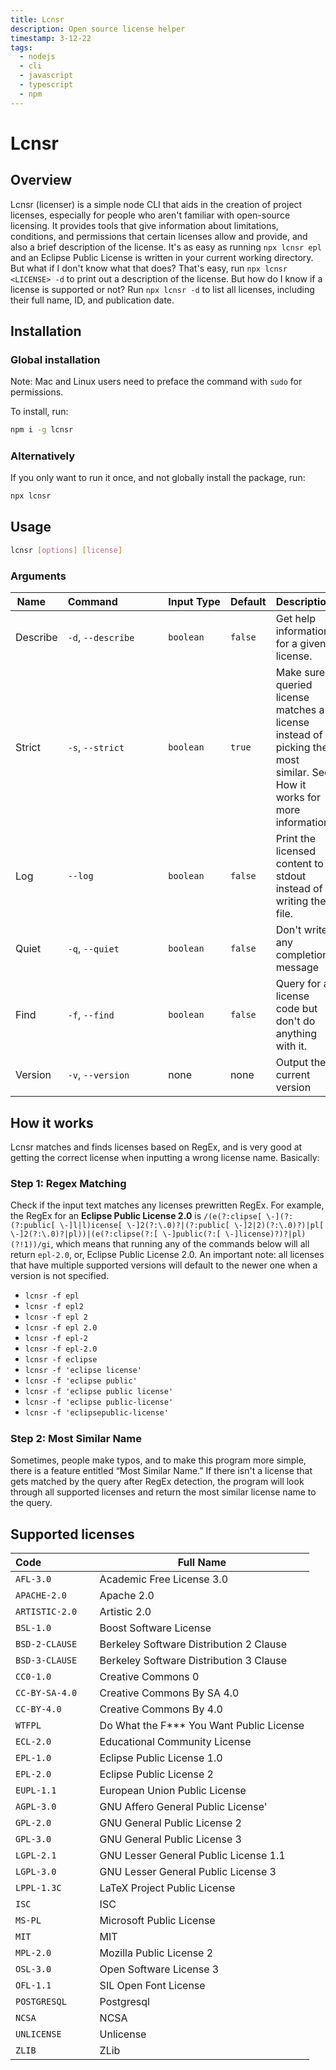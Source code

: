 ```yaml
---
title: Lcnsr
description: Open source license helper
timestamp: 3-12-22
tags:
  - nodejs
  - cli
  - javascript
  - typescript
  - npm
---
```


# Lcnsr

## Overview

Lcnsr (licenser) is a simple node CLI that aids in the creation of project
licenses, especially for people who aren't familiar with open-source licensing.
It provides tools that give information about limitations, conditions, and
permissions that certain licenses allow and provide, and also a brief
description of the license. It's as easy as running `npx lcnsr epl` and an
Eclipse Public License is written in your current working directory. But what if
I don't know what that does? That's easy, run `npx lcnsr <LICENSE> -d` to print
out a description of the license. But how do I know if a license is supported or
not? Run `npx lcnsr -d` to list all licenses, including their full name, ID, and
publication date.

#####

## Installation

### Global installation

Note: Mac and Linux users need to preface the command with `sudo` for
permissions.

To install, run:

```bash
npm i -g lcnsr
```

#####

### Alternatively

If you only want to run it once, and not globally install the package, run:

```bash
npx lcnsr
```

#####

## Usage

```bash
lcnsr [options] [license]
```

#####

### Arguments

| Name&nbsp;&nbsp;&nbsp;&nbsp; | Command&nbsp;&nbsp;&nbsp;&nbsp;&nbsp;&nbsp;&nbsp;&nbsp;&nbsp;&nbsp;&nbsp;&nbsp;&nbsp;&nbsp;&nbsp; | Input&nbsp;Type | Default | Description                                                                                                             |
| ---------------------------- | ------------------------------------------------------------------------------------------------- | --------------- | ------- | ----------------------------------------------------------------------------------------------------------------------- |
| Describe                     | `-d`, `--describe`                                                                                | `boolean`       | `false` | Get help information for a given license.                                                                               |
| Strict                       | `-s`, `--strict`                                                                                  | `boolean`       | `true`  | Make sure queried license matches a license instead of picking the most similar. See How it works for more information. |
| Log                          | `--log`                                                                                           | `boolean`       | `false` | Print the licensed content to stdout instead of writing the file.                                                       |
| Quiet                        | `-q`, `--quiet`                                                                                   | `boolean`       | `false` | Don't write any completion message                                                                                      |
| Find                         | `-f`, `--find`                                                                                    | `boolean`       | `false` | Query for a license code but don't do anything with it.                                                                 |
| Version                      | `-v`, `--version`                                                                                 | none            | none    | Output the current version                                                                                              |

#####

## How it works

Lcnsr matches and finds licenses based on RegEx, and is very good at getting the
correct license when inputting a wrong license name. Basically:

### Step 1: Regex Matching

Check if the input text matches any licenses prewritten RegEx. For example, the
RegEx for an **Eclipse Public License 2.0** is
`/(e(?:clipse[ \-](?:(?:public[ \-]l|l)icense[ \-]2(?:\.0)?|(?:public[ \-]2|2)(?:\.0)?)|pl[ \-]2(?:\.0)?|pl))|(e(?:clipse(?:[ \-]public(?:[ \-]license)?)?|pl)(?!1))/gi`,
which means that running any of the commands below will all return `epl-2.0`,
or, Eclipse Public License 2.0. An important note: all licenses that have
multiple supported versions will default to the newer one when a version is not
specified.

- `lcnsr -f epl`
- `lcnsr -f epl2`
- `lcnsr -f epl 2`
- `lcnsr -f epl 2.0`
- `lcnsr -f epl-2`
- `lcnsr -f epl-2.0`
- `lcnsr -f eclipse`
- `lcnsr -f 'eclipse license'`
- `lcnsr -f 'eclipse public'`
- `lcnsr -f 'eclipse public license'`
- `lcnsr -f 'eclipse public-license'`
- `lcnsr -f 'eclipsepublic-license'`

#####

### Step 2: Most Similar Name

Sometimes, people make typos, and to make this program more simple, there is a
feature entitled “Most Similar Name.” If there isn't a license that gets matched
by the query after RegEx detection, the program will look through all supported
licenses and return the most similar license name to the query.

#####

## Supported licenses

| Code&nbsp;&nbsp;&nbsp;&nbsp;&nbsp;&nbsp;&nbsp;&nbsp;&nbsp;&nbsp;&nbsp;&nbsp;&nbsp;&nbsp;&nbsp;&nbsp;&nbsp;&nbsp; | Full Name                                |
| ---------------------------------------------------------------------------------------------------------------- | ---------------------------------------- |
| `AFL-3.0`                                                                                                        | Academic Free License 3.0                |
| `APACHE-2.0`                                                                                                     | Apache 2.0                               |
| `ARTISTIC-2.0`                                                                                                   | Artistic 2.0                             |
| `BSL-1.0`                                                                                                        | Boost Software License                   |
| `BSD-2-CLAUSE`                                                                                                   | Berkeley Software Distribution 2 Clause  |
| `BSD-3-CLAUSE`                                                                                                   | Berkeley Software Distribution 3 Clause  |
| `CC0-1.0`                                                                                                        | Creative Commons 0                       |
| `CC-BY-SA-4.0`                                                                                                   | Creative Commons By SA 4.0               |
| `CC-BY-4.0`                                                                                                      | Creative Commons By 4.0                  |
| `WTFPL`                                                                                                          | Do What the F*** You Want Public License |
| `ECL-2.0`                                                                                                        | Educational Community License            |
| `EPL-1.0`                                                                                                        | Eclipse Public License 1.0               |
| `EPL-2.0`                                                                                                        | Eclipse Public License 2                 |
| `EUPL-1.1`                                                                                                       | European Union Public License            |
| `AGPL-3.0`                                                                                                       | GNU Affero General Public License'       |
| `GPL-2.0`                                                                                                        | GNU General Public License 2             |
| `GPL-3.0`                                                                                                        | GNU General Public License 3             |
| `LGPL-2.1`                                                                                                       | GNU Lesser General Public License 1.1    |
| `LGPL-3.0`                                                                                                       | GNU Lesser General Public License 3      |
| `LPPL-1.3C`                                                                                                      | LaTeX Project Public License             |
| `ISC`                                                                                                            | ISC                                      |
| `MS-PL`                                                                                                          | Microsoft Public License                 |
| `MIT`                                                                                                            | MIT                                      |
| `MPL-2.0`                                                                                                        | Mozilla Public License 2                 |
| `OSL-3.0`                                                                                                        | Open Software License 3                  |
| `OFL-1.1`                                                                                                        | SIL Open Font License                    |
| `POSTGRESQL`                                                                                                     | Postgresql                               |
| `NCSA`                                                                                                           | NCSA                                     |
| `UNLICENSE`                                                                                                      | Unlicense                                |
| `ZLIB`                                                                                                           | ZLib                                     |
